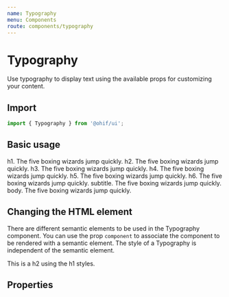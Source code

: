 ```yaml
---
name: Typography
menu: Components
route: components/typography
---
```



# Typography

Use typography to display text using the available props for customizing your
content.

## Import

```javascript
import { Typography } from '@ohif/ui';
```

## Basic usage

<Playground>
  <div className="p-4">
    <Typography variant="h1">
      h1. The five boxing wizards jump quickly.
    </Typography>
    <Typography variant="h2">
      h2. The five boxing wizards jump quickly.
    </Typography>
    <Typography variant="h3">
      h3. The five boxing wizards jump quickly.
    </Typography>
    <Typography variant="h4">
      h4. The five boxing wizards jump quickly.
    </Typography>
    <Typography variant="h5">
      h5. The five boxing wizards jump quickly.
    </Typography>
    <Typography variant="h6">
      h6. The five boxing wizards jump quickly.
    </Typography>
    <Typography variant="subtitle">
      subtitle. The five boxing wizards jump quickly.
    </Typography>
    <Typography variant="body">
      body. The five boxing wizards jump quickly.
    </Typography>
  </div>
</Playground>

## Changing the HTML element

There are different semantic elements to be used in the Typography component.
You can use the prop `component` to associate the component to be rendered with
a semantic element. The style of a Typography is independent of the semantic
element.

<Playground>
  <div className="p-4">
    <Typography variant="h1" component="h2">
      This is a h2 using the h1 styles.
    </Typography>
  </div>
</Playground>

## Properties

<Props of={Typography} />
